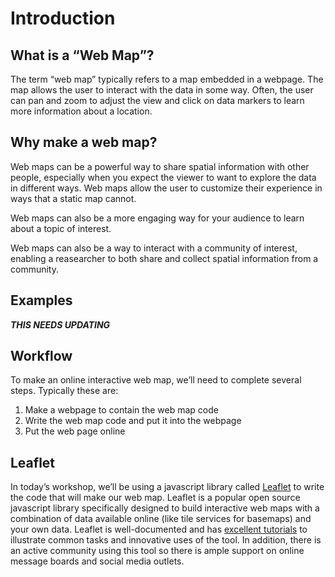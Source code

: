 # Introduction

## What is a "Web Map"?

The term "web map" typically refers to a map embedded in a webpage. The map allows the user to interact with the data in some way. Often, the user can pan and zoom to adjust the view and click on data markers to learn more information about a location.


## Why make a web map?

Web maps can be a powerful way to share spatial information with other people, especially when you expect the viewer to want to explore the data in different ways. Web maps allow the user to customize their experience in ways that a static map cannot.

Web maps can also be a more engaging way for your audience to learn about a topic of interest.

Web maps can also be a way to interact with a community of interest, enabling a reasearcher to both share and collect spatial information from a community.


## Examples

***THIS NEEDS UPDATING***

## Workflow

To make an online interactive web map, we'll need to complete several steps. Typically these are:

1. Make a webpage to contain the web map code
2. Write the web map code and put it into the webpage
3. Put the web page online

## Leaflet

In today's workshop, we'll be using a javascript library called [Leaflet](https://leafletjs.com/index.html) to write the code that will make our web map.  Leaflet is a popular open source javascript library specifically designed to build interactive web maps with a combination of data available online (like tile services for basemaps) and your own data. Leaflet is well-documented and has [excellent tutorials](https://leafletjs.com/examples.html) to illustrate common tasks and innovative uses of the tool. In addition, there is an active community using this tool so there is ample support on online message boards and social media outlets.